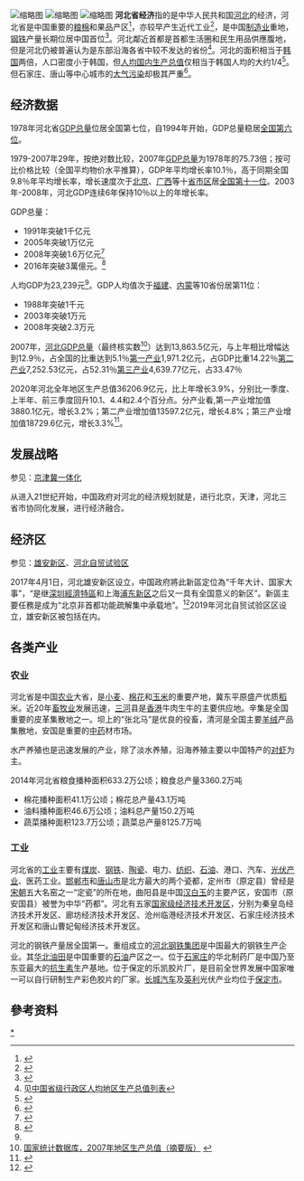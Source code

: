 [[File:Farviewshijiazhuang.jpg|缩略图]]
[[File:Jingshaling_to_Simatai_61_(4782157820).jpg|缩略图]]
[[File:Qinhuangdao.jpg|缩略图]]
'''河北省经济'''指的是中华人民共和国[[河北|河北]]的经济，河北省是中国重要的[[粮食|粮]][[棉花|棉]]和果品产区<ref>{{cite web|title=河北概况|url=http://www.hebei.gov.cn/hebei/14462058/14462085/14471224/index.html|accessdate=2020-01-23|website=河北省人民政府|archive-url=https://web.archive.org/web/20200813033334/http://www.hebei.gov.cn/hebei/14462058/14462085/14471224/index.html|archive-date=2020-08-13|dead-url=no}}</ref>，亦较早产生近代工业<ref name="工业概况">{{cite web|title=河北省工业经济概况|url=http://gxt.hebei.gov.cn/hbgyhxxht/xxgk6/hbsgyjjgk82/index.html|accessdate=2020-01-23|website=河北省工业和信息化厅|archive-url=https://web.archive.org/web/20200121091327/http://gxt.hebei.gov.cn/hbgyhxxht/xxgk6/hbsgyjjgk82/index.html|archive-date=2020-01-21|dead-url=no}}</ref>，是中国[[制造业|制造业]]重地，[[钢铁|钢铁]]产量长期位居中国首位<ref>{{cite web|title=河北钢铁工业概况|url=http://www.ferro-alloys.cn/News/Details/275284|accessdate=2020-01-23|website=中国铁合金网|archive-url=https://web.archive.org/web/20200218064916/http://www.ferro-alloys.cn/News/Details/275284|archive-date=2020-02-18|dead-url=no}}</ref>。河北鄰近首都是首都生活圈和民生用品供應腹地，但是河北仍被普遍认为是东部沿海各省中较不发达的省份<ref>见[[中国省级行政区人均地区生产总值列表|中国省级行政区人均地区生产总值列表]]</ref>。河北的面积相当于[[韩国|韩国]]两倍，人口密度小于韩国，但[[人均国内生产总值|人均国内生产总值]]仅相当于韩国人均的大约1/4<ref>{{Cite web |url=http://www.imf.org/external/pubs/ft/weo/2011/02/weodata/weorept.aspx?sy=2009&ey=2016&scsm=1&ssd=1&sort=country&ds=.&br=1&c=542&s=NGDPD%2CNGDPDPC%2CPPPGDP%2CPPPPC%2CLP&grp=0&a=&pr1.x=52&pr1.y=18 |title=Korea |accessdate=2016-06-10 |archive-date=2017-08-13 |archive-url=https://web.archive.org/web/20170813010049/http://www.imf.org/external/pubs/ft/weo/2011/02/weodata/weorept.aspx?sy=2009&ey=2016&scsm=1&ssd=1&sort=country&ds=.&br=1&c=542&s=NGDPD%2CNGDPDPC%2CPPPGDP%2CPPPPC%2CLP&grp=0&a=&pr1.x=52&pr1.y=18 |dead-url=no }}</ref>。但石家庄、唐山等中心城市的[[大气污染|大气污染]]却极其严重<ref>{{Cite web |url=http://www.chinanews.com/gn/2013/04-19/4746954.shtml |title=一季度74城市超标天逾半 石家庄唐山等污染较重 |accessdate=2016-06-10 |archive-date=2016-03-05 |archive-url=https://web.archive.org/web/20160305022613/http://www.chinanews.com/gn/2013/04-19/4746954.shtml |dead-url=no }}</ref>。
== 经济数据 ==
1978年河北省[[国内生产总值|GDP总量]]位居全国第七位，自1994年开始，GDP总量稳居[[中华人民共和国省级行政区地区生产总值列表|全国第六位]]。

1979-2007年29年，按绝对数比较，2007年[[河北省地区生产总值|GDP总量]]为1978年的75.73倍；按可比价格比较（全国平均物价水平推算），GDP年平均增长率10.1％，高于同期全国9.8％年平均增长率，增长速度次于[[北京市地区生产总值|北京]]、[[广西壮族自治区地区生产总值|广西]]等十[[中国一级行政区|省市区]]居[[中华人民共和国省级行政区地区生产总值列表|全国第十一位]]。2003年-2008年，河北GDP连续6年保持10％以上的年增长率。

GDP总量：
*1991年突破1千亿元
*2005年突破1万亿元
*2008年突破1.6万亿元<ref name="2008年河北省国民经济和社会发展统计公报">{{Cite web|title=2008年河北省国民经济和社会发展统计公报|url=http://www.stats.gov.cn/tjgb/|access-date=2016-06-10|archive-url=https://web.archive.org/web/20131121042832/http://www.stats.gov.cn/tjgb/|archive-date=2013-11-21|dead-url=yes}}</ref>
*2016年突破3萬億元。<ref>{{Cite web|title=chinatimes.com/|url=http://www.chinatimes.com/realtimenews/20160210000828-260409|accessdate=2016-09-11|archive-url=https://web.archive.org/web/20160919020909/http://www.chinatimes.com/realtimenews/20160210000828-260409|archive-date=2016-09-19|dead-url=no}}</ref>
人均GDP为23,239元<ref name="2008年河北省国民经济和社会发展统计公报" />。GDP人均值次于[[福建省地区生产总值|福建]]、[[内蒙古自治区地区生产总值|内蒙]]等10省份居第11位：
*1988年突破1千元
*2003年突破1万元
*2008年突破2.3万元

2007年，[[河北省地区生产总值|河北GDP总量]]（最终核实数<ref>[http://219.235.129.54/cx/table/table.jsp 国家统计数据库，2007年地区生产总值（摘要版）] {{webarchive|url=https://archive.is/20080510120443/http://219.235.129.54/cx/table/table.jsp|date=2008-05-10}}</ref>）达到13,863.5亿元，与上年相比增幅达到12.9％，占全国的比重达到5.1％[[第一产业|第一产业]]1,971.2亿元，占GDP比重14.22％[[第二产业|第二产业]]7,252.53亿元，占52.31％[[第三产业|第三产业]]4,639.77亿元，占33.47％

2020年河北全年地区生产总值36206.9亿元，比上年增长3.9%，分别比一季度、上半年、前三季度回升10.1、4.4和2.4个百分点。分产业看,第一产业增加值3880.1亿元，增长3.2%；第二产业增加值13597.2亿元，增长4.8%；第三产业增加值18729.6亿元，增长3.3%<ref name=":0">{{Cite web|title=2020年河北省国民经济形势新闻发布会|url=http://www.scio.gov.cn/xwfbh/gssxwfbh/xwfbh/hebei/Document/1698139/1698139.htm|access-date=2021-06-22|work=www.scio.gov.cn|archive-date=2021-06-24|archive-url=https://web.archive.org/web/20210624202441/http://www.scio.gov.cn/xwfbh/gssxwfbh/xwfbh/hebei/Document/1698139/1698139.htm|dead-url=no}}</ref>。

== 发展战略 ==
参见：[[京津冀协同发展|京津冀一体化]]

从进入21世纪开始，中国政府对河北的经济规划就是，进行北京，天津，河北三省市协同化发展，进行经济融合。

== 经济区 ==
参见：[[雄安新区|雄安新区]]、[[中国（河北）自由贸易试验区|河北自贸试验区]]      

2017年4月1日，河北雄安新区设立，中国政府將此新區定位為“千年大计、国家大事”，“是继[[深圳經濟特區|深圳經濟特區]]和上海[[浦东新区|浦东新区]]之后又一具有全国意义的新区”。新區主要任務是成为“北京非首都功能疏解集中承载地”。<ref name="aaa">{{cite news|url=http://news.xinhuanet.com/politics/2017-04/01/c_1120741571.htm|title=中共中央、国务院决定设立河北雄安新区|date=2017-04-01|accessdate=2017-04-07|deadurl=no|agency=新华社|archiveurl=https://web.archive.org/web/20170403191859/http://news.xinhuanet.com/politics/2017-04/01/c_1120741571.htm|archivedate=2017-04-03}}</ref>2019年河北自贸试验区区设立，雄安新区被包括在内。
== 各类产业 ==

=== 农业 ===
河北省是中国[[农业|农业]]大省，是[[小麦|小麦]]、[[棉花|棉花]]和[[玉米|玉米]]的重要产地，冀东平原盛产优质[[稻|稻]]米。近20年[[畜牧业|畜牧业]]发展迅速，[[三河|三河]]县是[[香港|香港]]牛肉生牛的主要供应地。辛集是全国重要的皮革集散地之一。坝上的“张北马”是优良的役畜，清河是全国主要[[羊绒|羊绒]]产品集散地，安国是重要的[[中药|中药]]材市场。

水产养殖也是迅速发展的产业，除了淡水养殖，沿海养殖主要以中国特产的[[对虾|对虾]]为主。

2014年河北省粮食播种面积633.2万公顷；粮食总产量3360.2万吨
*棉花播种面积41.1万公顷；棉花总产量43.1万吨
*油料播种面积46.6万公顷；油料总产量150.2万吨
*蔬菜播种面积123.7万公顷；蔬菜总产量8125.7万吨

=== 工业 ===
河北省的[[工业|工业]]主要有[[煤炭|煤炭]]、[[钢铁|钢铁]]、[[陶瓷|陶瓷]]、电力、[[纺织工业|纺织]]、[[石油工业|石油]]、港口、汽车、[[光伏|光伏产业]]、医药工业。[[邯郸市|邯郸市]]和[[唐山市|唐山市]]是北方最大的两个瓷都，定州市（原定县）曾经是[[宋朝|宋朝]]五大名窑之一“定瓷”的所在地，曲阳县是中国[[汉白玉|汉白玉]]的主要产区，安国市（原安国县）被誉为中华“药都”。河北有五家[[国家级经济技术开发区|国家级经济技术开发区]]，分别为秦皇岛经济技术开发区、廊坊经济技术开发区、沧州临港经济技术开发区、石家庄经济技术开发区和唐山曹妃甸经济技术开发区。

河北的钢铁产量居全国第一。重组成立的[[河北钢铁集团|河北钢铁集团]]是中国最大的钢铁生产企业。其[[华北油田|华北油田]]是中国重要的[[石油|石油]]产区之一。位于[[石家庄|石家庄]]的华北制药厂是中国乃至东亚最大的[[抗生素|抗生素]]生产基地。位于保定的乐凯胶片厂，是目前全世界发展中国家唯一可以自行研制生产彩色胶片的厂家。[[长城汽车|长城汽车]]及[[英利|英利]]光伏产业均位于[[保定市|保定市]]。

== 參考资料 ==
{{reflist|2}}

{{Navboxes
|title=中国经济
|list1=
{{中国各省级行政区经济}}
{{中国国内生产总值}}
}}
{{Hebei topics}}

[[Category:河北经济|*]]
